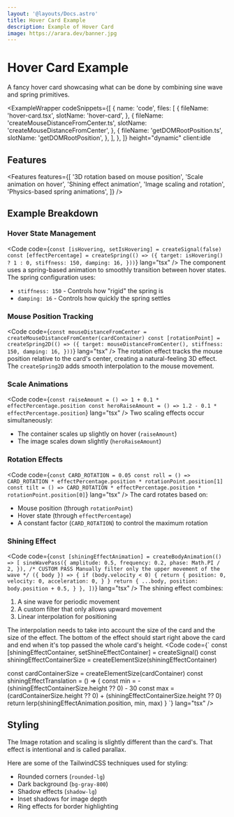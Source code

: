 ```yaml
---
layout: '@layouts/Docs.astro'
title: Hover Card Example
description: Example of Hover Card
image: https://arara.dev/banner.jpg
---
```





# Hover Card <span class="text-arara-text/50">Example</span>

A fancy hover card showcasing what can be done by combining sine wave and spring primitives.

<ExampleWrapper
  codeSnippets={[
    {
      name: 'code',
      files: [
        {
          fileName: 'hover-card.tsx',
          slotName: 'hover-card',
        },
        {
          fileName: 'createMouseDistanceFromCenter.ts',
          slotName: 'createMouseDistanceFromCenter',
        },
        {
          fileName: 'getDOMRootPosition.ts',
          slotName: 'getDOMRootPosition',
        },
      ],
    },
  ]}
  height="dynamic"
  client:idle
>
  <HoverCard client:load imgSrc={araraImage.src} class="max-w-64" />
  <RawCode slot="hover-card" code={RawHoverCard} lang="tsx" />
  <RawCode slot="getDOMRootPosition" code={RawGetDOMRootPosition} lang="tsx" />
  <RawCode
    slot="createMouseDistanceFromCenter"
    code={RawCreateMouseDistanceFromCenter}
    lang="tsx"
  />
</ExampleWrapper>

## Features

<Features
  features={[
  '3D rotation based on mouse position',
  'Scale animation on hover',
  'Shining effect animation',
  'Image scaling and rotation',
  'Physics-based spring animations',
]}
/>

## Example Breakdown

### Hover State Management
<Code code={`
const [isHovering, setIsHovering] = createSignal(false)
const [effectPercentage] = createSpring(() => ({
  target: isHovering() ? 1 : 0,
  stiffness: 150,
  damping: 16,
}))
`} lang="tsx" />
The component uses a spring-based animation to smoothly transition between hover states. The spring configuration uses:
- `stiffness: 150` - Controls how "rigid" the spring is
- `damping: 16` - Controls how quickly the spring settles

### Mouse Position Tracking
<Code code={`
const mouseDistanceFromCenter = createMouseDistanceFromCenter(cardContainer)
const [rotationPoint] = createSpring2D(() => ({
  target: mouseDistanceFromCenter(),
  stiffness: 150,
  damping: 16,
}))
`} lang="tsx" />
The rotation effect tracks the mouse position relative to the card's center, creating a natural-feeling 3D effect. The `createSpring2D` adds smooth interpolation to the mouse movement.

### Scale Animations
<Code code={`
const raiseAmount = () => 1 + 0.1 * effectPercentage.position
const heroRaiseAmount = () => 1.2 - 0.1 * effectPercentage.position
`} lang="tsx" />
Two scaling effects occur simultaneously:
- The container scales up slightly on hover (`raiseAmount`)
- The image scales down slightly (`heroRaiseAmount`)

### Rotation Effects
<Code code={`
const CARD_ROTATION = 0.05
const roll = () => CARD_ROTATION * effectPercentage.position * rotationPoint.position[1]
const tilt = () => CARD_ROTATION * effectPercentage.position * rotationPoint.position[0]
`} lang="tsx" />
The card rotates based on:
- Mouse position (through `rotationPoint`)
- Hover state (through `effectPercentage`)
- A constant factor (`CARD_ROTATION`) to control the maximum rotation

### Shining Effect

<Code code={`
const [shiningEffectAnimation] = createBodyAnimation(() => [
  sineWavePass({
    amplitude: 0.5,
    frequency: 0.2,
    phase: Math.PI / 2,
  }),
  /*
  CUSTOM PASS
  Manually filter only the upper movement of the wave
  */
  ({ body }) => {
    if (body.velocity < 0) {
      return {
        position: 0,
        velocity: 0,
        acceleration: 0,
      }
    }
    return {
      ...body,
      position: body.position + 0.5,
    }
  },
])
`} lang="tsx" />
The shining effect combines:
1. A sine wave for periodic movement
2. A custom filter that only allows upward movement
3. Linear interpolation for positioning

The interpolation needs to take into account the size of the card and the size of the effect. The bottom of the effect should start right above the card and end when it's top passed the whole card's height.
<Code code={`
const [shiningEffectContainer, setShineEffectContainer] = createSignal<HTMLDivElement>()
const shiningEffectContainerSize = createElementSize(shiningEffectContainer)

const cardContainerSize = createElementSize(cardContainer)
const shiningEffectTranslation = () => {
  const min = -(shiningEffectContainerSize.height ?? 0) - 30
  const max =
    (cardContainerSize.height ?? 0) + (shiningEffectContainerSize.height ?? 0)
  return lerp(shiningEffectAnimation.position, min, max)
}
`} lang="tsx" />

## Styling

The Image rotation and scaling is slightly different than the card's. That effect is intentional and is called <Link href="https://en.wikipedia.org/wiki/Parallax" newTab>parallax</Link>.

Here are some of the TailwindCSS techniques used for styling:
- Rounded corners (`rounded-lg`)
- Dark background (`bg-gray-800`)
- Shadow effects (`shadow-lg`)
- Inset shadows for image depth
- Ring effects for border highlighting